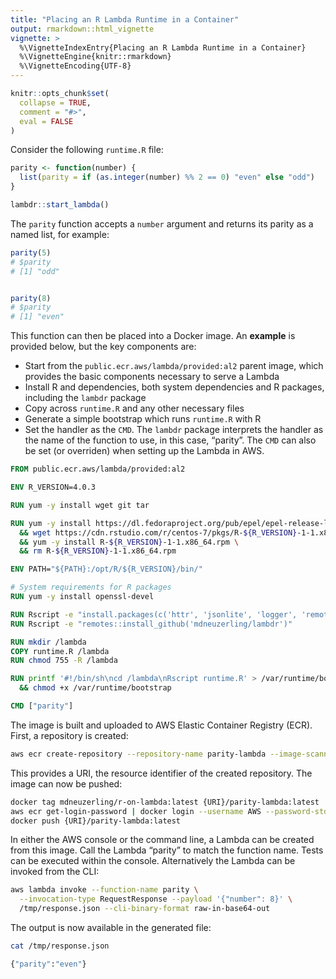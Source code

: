```yaml
---
title: "Placing an R Lambda Runtime in a Container"
output: rmarkdown::html_vignette
vignette: >
  %\VignetteIndexEntry{Placing an R Lambda Runtime in a Container}
  %\VignetteEngine{knitr::rmarkdown}
  %\VignetteEncoding{UTF-8}
---
```


```r
knitr::opts_chunk$set(
  collapse = TRUE,
  comment = "#>",
  eval = FALSE
)
```

Consider the following `runtime.R` file:

```r
parity <- function(number) {
  list(parity = if (as.integer(number) %% 2 == 0) "even" else "odd")
}

lambdr::start_lambda()
```

The `parity` function accepts a `number` argument and returns its parity as a named list, for example:

```r
parity(5)
# $parity
# [1] "odd"


parity(8)
# $parity
# [1] "even"
```

This function can then be placed into a Docker image. An **example** is provided below, but the key components are:

* Start from the `public.ecr.aws/lambda/provided:al2` parent image, which provides the basic components necessary to serve a Lambda
* Install R and dependencies, both system dependencies and R packages, including the `lambdr` package
* Copy across `runtime.R` and any other necessary files
* Generate a simple bootstrap which runs `runtime.R` with R
* Set the handler as the `CMD`. The `lambdr` package interprets the handler as the name of the function to use, in this case, "parity". The `CMD` can also be set (or overriden) when setting up the Lambda in AWS.

```dockerfile
FROM public.ecr.aws/lambda/provided:al2

ENV R_VERSION=4.0.3

RUN yum -y install wget git tar

RUN yum -y install https://dl.fedoraproject.org/pub/epel/epel-release-latest-7.noarch.rpm \
  && wget https://cdn.rstudio.com/r/centos-7/pkgs/R-${R_VERSION}-1-1.x86_64.rpm \
  && yum -y install R-${R_VERSION}-1-1.x86_64.rpm \
  && rm R-${R_VERSION}-1-1.x86_64.rpm

ENV PATH="${PATH}:/opt/R/${R_VERSION}/bin/"

# System requirements for R packages
RUN yum -y install openssl-devel

RUN Rscript -e "install.packages(c('httr', 'jsonlite', 'logger', 'remotes'), repos = 'https://packagemanager.rstudio.com/all/__linux__/centos7/latest')"
RUN Rscript -e "remotes::install_github('mdneuzerling/lambdr')"

RUN mkdir /lambda
COPY runtime.R /lambda
RUN chmod 755 -R /lambda

RUN printf '#!/bin/sh\ncd /lambda\nRscript runtime.R' > /var/runtime/bootstrap \
  && chmod +x /var/runtime/bootstrap

CMD ["parity"]
```

The image is built and uploaded to AWS Elastic Container Registry (ECR). First, a repository is created:

```bash
aws ecr create-repository --repository-name parity-lambda --image-scanning-configuration scanOnPush=true
```

This provides a URI, the resource identifier of the created repository. The image can now be pushed:

```bash
docker tag mdneuzerling/r-on-lambda:latest {URI}/parity-lambda:latest
aws ecr get-login-password | docker login --username AWS --password-stdin {URI}
docker push {URI}/parity-lambda:latest
```

In either the AWS console or the command line, a Lambda can be created from this image. Call the Lambda "parity" to match the function name. Tests can be executed within the console. Alternatively the Lambda can be invoked from the CLI:

```bash
aws lambda invoke --function-name parity \
  --invocation-type RequestResponse --payload '{"number": 8}' \
  /tmp/response.json --cli-binary-format raw-in-base64-out
```

The output is now available in the generated file:

```bash
cat /tmp/response.json            
```

```bash
{"parity":"even"}
```

